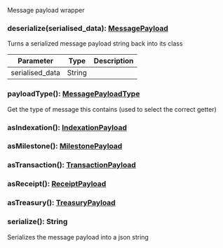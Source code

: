 Message payload wrapper

### deserialize(serialised_data): [MessagePayload](#messagepayload)

Turns a serialized message payload string back into its class

| Parameter       | Type   | Description |
| --------------- | ------ | ----------- |
| serialised_data | String |             |

### payloadType(): [MessagePayloadType](#messagepayloadtype)

Get the type of message this contains (used to select the correct getter)

### asIndexation(): [IndexationPayload](#indexationpayload)

### asMilestone(): [MilestonePayload](#milestonepayload)

### asTransaction(): [TransactionPayload](#transactionpayload)

### asReceipt(): [ReceiptPayload](#receiptpayload)

### asTreasury(): [TreasuryPayload](#treasurypayload)

### serialize(): String

Serializes the message payload into a json string
